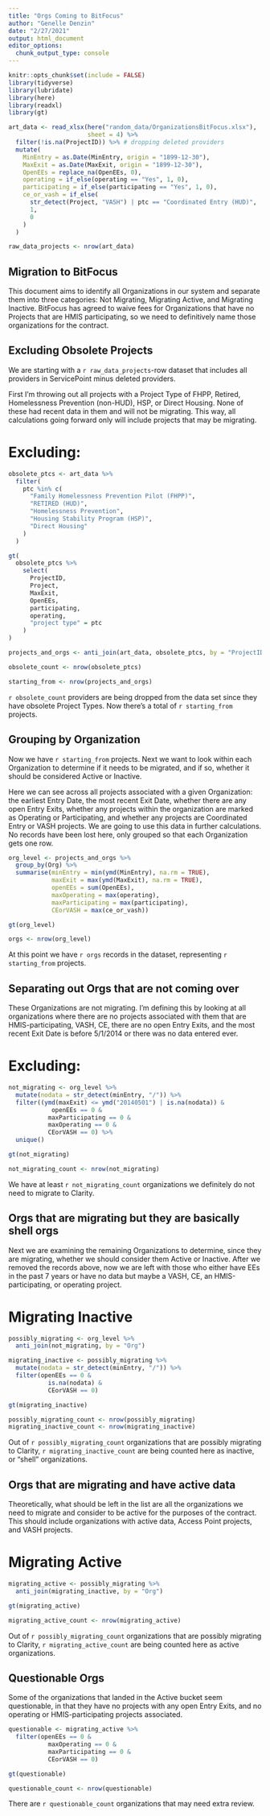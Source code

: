 ```yaml
---
title: "Orgs Coming to BitFocus"
author: "Genelle Denzin"
date: "2/27/2021"
output: html_document
editor_options: 
  chunk_output_type: console
---
```


```r

knitr::opts_chunk$set(include = FALSE)
library(tidyverse)
library(lubridate)
library(here)
library(readxl)
library(gt)

```


```r

art_data <- read_xlsx(here("random_data/OrganizationsBitFocus.xlsx"), 
                      sheet = 4) %>%
  filter(!is.na(ProjectID)) %>% # dropping deleted providers
  mutate(
    MinEntry = as.Date(MinEntry, origin = "1899-12-30"),
    MaxExit = as.Date(MaxExit, origin = "1899-12-30"),
    OpenEEs = replace_na(OpenEEs, 0),
    operating = if_else(operating == "Yes", 1, 0),
    participating = if_else(participating == "Yes", 1, 0),
    ce_or_vash = if_else(
      str_detect(Project, "VASH") | ptc == "Coordinated Entry (HUD)",
      1,
      0
    )
  )

raw_data_projects <- nrow(art_data)

```

## Migration to BitFocus

This document aims to identify all Organizations in our system and separate them into three categories: Not Migrating, Migrating Active, and Migrating Inactive. BitFocus has agreed to waive fees for Organizations that have no Projects that are HMIS participating, so we need to definitively name those organizations for the contract.

## Excluding Obsolete Projects

We are starting with a `r raw_data_projects`-row dataset that includes all providers in ServicePoint minus deleted providers. 

First I'm throwing out all projects with a Project Type of FHPP, Retired, Homelessness Prevention (non-HUD), HSP, or Direct Housing. None of these had recent data in them and will not be migrating. This way, all calculations going forward only will include projects that may be migrating. 

# Excluding:

```r

obsolete_ptcs <- art_data %>%
  filter(
    ptc %in% c(
      "Family Homelessness Prevention Pilot (FHPP)",
      "RETIRED (HUD)",
      "Homelessness Prevention",
      "Housing Stability Program (HSP)",
      "Direct Housing"
    )
  )

gt(
  obsolete_ptcs %>%
    select(
      ProjectID,
      Project,
      MaxExit,
      OpenEEs,
      participating,
      operating,
      "project type" = ptc
    )
)

projects_and_orgs <- anti_join(art_data, obsolete_ptcs, by = "ProjectID")

obsolete_count <- nrow(obsolete_ptcs)

starting_from <- nrow(projects_and_orgs)
```

`r obsolete_count` providers are being dropped from the data set since they have obsolete Project Types. Now there's a total of `r starting_from` projects.

## Grouping by Organization

Now we have `r starting_from` projects. Next we want to look within each Organization to determine if it needs to be migrated, and if so, whether it should be considered Active or Inactive. 

Here we can see across all projects associated with a given Organization: the earliest Entry Date, the most recent Exit Date, whether there are any open Entry Exits, whether any projects within the organization are marked as Operating or Participating, and whether any projects are Coordinated Entry or VASH projects. We are going to use this data in further calculations. No records have been lost here, only grouped so that each Organization gets one row.

```r

org_level <- projects_and_orgs %>%
  group_by(Org) %>%
  summarise(minEntry = min(ymd(MinEntry), na.rm = TRUE),
            maxExit = max(ymd(MaxExit), na.rm = TRUE),
            openEEs = sum(OpenEEs),
            maxOperating = max(operating),
            maxParticipating = max(participating),
            CEorVASH = max(ce_or_vash))

gt(org_level)

orgs <- nrow(org_level)

```


At this point we have `r orgs` records in the dataset, representing `r starting_from` projects.

## Separating out Orgs that are not coming over 

These Organizations are not migrating. I'm defining this by looking at all organizations where there are no projects associated with them that are HMIS-participating, VASH, CE, there are no open Entry Exits, and the most recent Exit Date is before 5/1/2014 or there was no data entered ever.

# Excluding:

```r

not_migrating <- org_level %>%
  mutate(nodata = str_detect(minEntry, "/")) %>%
  filter((ymd(maxExit) <= ymd("20140501") | is.na(nodata)) &
            openEEs == 0 &
           maxParticipating == 0 &
           maxOperating == 0 &
           CEorVASH == 0) %>%
  unique() 

gt(not_migrating)

not_migrating_count <- nrow(not_migrating)

```

We have at least `r not_migrating_count` organizations we definitely do not need to migrate to Clarity.

## Orgs that are migrating but they are basically shell orgs

Next we are examining the remaining Organizations to determine, since they are migrating, whether we should consider them Active or Inactive. After we removed the records above, now we are left with those who either have EEs in the past 7 years or have no data but maybe a VASH, CE, an HMIS-participating, or operating project.

# Migrating Inactive

```r
possibly_migrating <- org_level %>%
  anti_join(not_migrating, by = "Org")

migrating_inactive <- possibly_migrating %>%
  mutate(nodata = str_detect(minEntry, "/")) %>%
  filter(openEEs == 0 &
           is.na(nodata) &
           CEorVASH == 0)

gt(migrating_inactive)

possibly_migrating_count <- nrow(possibly_migrating)
migrating_inactive_count <- nrow(migrating_inactive)

```

Out of `r possibly_migrating_count` organizations that are possibly migrating to Clarity, `r migrating_inactive_count` are being counted here as inactive, or "shell" organizations.

## Orgs that are migrating and have active data

Theoretically, what should be left in the list are all the organizations we need to migrate and consider to be active for the purposes of the contract. This should include organizations with active data, Access Point projects, and VASH projects.

# Migrating Active

```r
migrating_active <- possibly_migrating %>%
  anti_join(migrating_inactive, by = "Org")

gt(migrating_active)

migrating_active_count <- nrow(migrating_active)
```

Out of `r possibly_migrating_count` organizations that are possibly migrating to Clarity, `r migrating_active_count` are being counted here as active organizations.

## Questionable Orgs

Some of the organizations that landed in the Active bucket seem questionable, in that they have no projects with any open Entry Exits, and no operating or HMIS-participating projects associated.

```r
questionable <- migrating_active %>%
  filter(openEEs == 0 &
           maxOperating == 0 &
           maxParticipating == 0 &
           CEorVASH == 0)

gt(questionable)

questionable_count <- nrow(questionable)
```

There are `r questionable_count` organizations that may need extra review.





